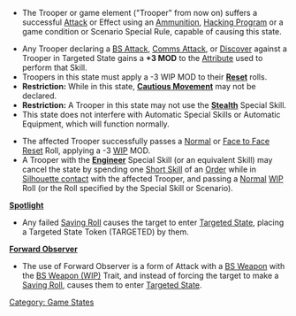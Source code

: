{{n5-section-game-states}}


{{image | name=eng-targeted.jpg | style=128 }}

{{css_skillbox |black| TARGETED STATE }}
{{activation}}
* The Trooper or game element ("Trooper" from now on) suffers a successful [[Attack]] or Effect using an [[Ammunition]], [[Hacking Program]] or a game condition or Scenario Special Rule, capable of causing this state.

{{effects}}
* Any Trooper declaring a [[BS Attack]], [[Comms Attack]], or [[Discover]] against a Trooper in Targeted State gains a '''+3 MOD''' to the [[Attribute]] used to perform that Skill.
* Troopers in this state must apply a -3 WIP MOD to their '''[[Reset]]''' rolls.
* '''Restriction:''' While in this state, '''[[Cautious Movement]]''' may not be declared.
* '''Restriction:''' A Trooper in this state may not use the '''[[Stealth]]''' Special Skill.
* This state does not interfere with Automatic Special Skills or Automatic Equipment, which will function normally.

{{cancellation}}
* The affected Trooper successfully passes a [[Normal]] or [[Face to Face Roll | Face to Face]] [[Reset]] Roll, applying a -3 [[WIP]] MOD.
* A Trooper with the '''[[Engineer]]''' Special Skill (or an equivalent Skill) may cancel the state by spending one [[Short Skill]] of an [[Trooper Activation | Order]] while in [[Silhouette contact]] with the affected Trooper, and passing a [[Normal]] [[WIP]] Roll (or the Roll specified by the Special Skill or Scenario).
{{css_skillbox-end}}


{{see-also}}
'''[[Spotlight]]'''
* Any failed [[Saving Roll]] causes the target to enter [[Targeted State]], placing a Targeted State Token (TARGETED) by them.


'''[[Forward Observer]]'''
* The use of Forward Observer is a form of Attack with a [[BS Weapon]] with the [[BS Weapon (WIP)]] Trait, and instead of forcing the target to make a [[Saving Roll]], causes them to enter [[Targeted State]].
{{see-also-end}}



{{n5-section-game-states}}

[[Category: Game States]]